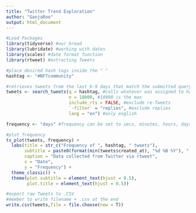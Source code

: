 ```yaml
---
title: "Twitter Trend Exploration"
author: "GanjaRoo"
output: html_document
---
```


```r
#Load Packages
library(tidyverse) #our bread
library(lubridate) #working with dates
library(scales) #date format function
library(rtweet) #extracting Tweets
```

```r
#place desired hash tags inside the " "
hashtag <- "#NFTcommunity"

#retrieves tweets from the last 6-9 days that match the submitted query
tweets <- search_tweets(q = hashtag, #calls whatever was assigned to hash tag variable
                        n = 18000, #18000 is the max
                        include_rts = FALSE, #exclude re-Tweets
                        `-filter` = "replies", #exclude replies
                        lang = "en") #only english
```

```r
frequency <- "days" #frequency can be set to secs, minutes, hours, days, weeks, months, years, etc.

#plot frequency
ts_plot(tweets, frequency) +
  labs(title = str_c("Frequency of ", hashtag, " tweets"),
       subtitle = paste0(format(min(tweets$created_at), "%d %B %Y"), " to ", format(max(tweets$created_at),"%d %B %Y")),
       caption = "Data collected from Twitter via rtweet",
       x = "Date", 
       y = "Frequency") +
  theme_classic() + 
  theme(plot.subtitle = element_text(hjust = 0.5),
        plot.title = element_text(hjust = 0.5))
```

```r
#export raw Tweets to .CSV
#member to write filename + .csv at the end
write.csv(tweets,file = file.choose(new = T))
```
